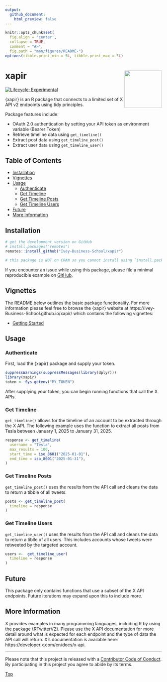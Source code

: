 ```yaml
---
output: 
  github_document:
    html_preview: false
---
```


```r
knitr::opts_chunk$set(
  fig.align = 'center',
  collapse = TRUE,
  comment = "#>",
  fig.path = "man/figures/README-")
options(tibble.print_min = 5L, tibble.print_max = 5L)
```

# xapir<img src="man/figures/xapir.png" width="120px" align="right" />

<!-- badges: start -->
[![Lifecycle: Experimental](https://lifecycle.r-lib.org/articles/figures/lifecycle-experimental.svg)](https://lifecycle.r-lib.org/articles/stages.html#experimental)
<!-- badges: end -->

{xapir} is an R package that connects to a limited set of X API v2 endpoints using 
tidy principles.  

Package features include: 

  * OAuth 2.0 authentication by setting your API token as environment variable (Bearer Token)
  * Retrieve timeline data using `get_timeline()`
  * Extract post data using `get_timeline_post()`
  * Extract user data using `get_timeline_user()`
  
## Table of Contents  
  * [Installation](#installation)
  * [Vignettes](#vignettes)
  * [Usage](#usage)
    * [Authenticate](#authenticate)
    * [Get Timeline](#get-timeline)
    * [Get Timeline Posts](#get-timeline-posts)
    * [Get Timeline Users](#get-timeline-users)
  * [Future](#future)
  * [More Information](#more-information)

## Installation

```r
# get the development version on GitHub
# install.packages("remotes")
remotes::install_github("Ivey-Business-School/xapir")

# this package is NOT on CRAN so you cannot install using `install.packages()`
```

If you encounter an issue while using this package, please file a minimal reproducible 
example on [GitHub](https://github.com/Ivey-Business-School/xapir/issues).

## Vignettes

The README below outlines the basic package functionality. For more information 
please feel free to browse the {xapir} website at https://Ivey-Business-School.github.io/xapir/ which contains the following vignettes:

  * [Getting Started](https://Ivey-Business-School.github.io/xapir/articles/getting-started.html)

## Usage

### Authenticate

First, load the {xapir} package and supply your token.

```r
suppressWarnings(suppressMessages(library(dplyr)))
library(xapir)
token <- Sys.getenv("MY_TOKEN")
```

After supplying your token, you can begin running functions that call the X APIs.

### Get Timeline

`get_timeline()` allows for the timeline of an account to be extracted through the X API. The following 
example uses the function to extract all posts from Tesla between January 1, 2025 to January 31, 2025. 

```r
response <- get_timeline(
  username = "Tesla",
  max_results = 100,
  start_time = iso_8601("2025-01-01"), 
  end_time = iso_8601("2025-01-31"),
)
```

### Get Timeline Posts

`get_timeline_post()` uses the results from the API call and cleans the data to return a tibble of all tweets. 

```r
posts <- get_timeline_post(
  timeline = response
)
```

### Get Timeline Users

`get_timeline_user()` uses the results from the API call and cleans the data to return a tiblle of all users. 
This includes accounts whose tweets were retweeted by the targeted account. 

```r
users <-  get_timeline_user(
  timeline = response
)
```

## Future

This package only contains functions that use a subset of the X API endpoints.
Future iterations may expand upon this to include more.

## More Information

X provides examples in many programming languages, including R by using the 
package {RTwitterV2}. Please use the X API documentation for more detail around
what is expected for each endpoint and the type of data the API call will return. 
X's documentation is available here: https://developer.x.com/en/docs/x-api.

---
Please note that this project is released with a [Contributor Code of Conduct](https://github.com/Ivey-Business-School.github.io/xapir/blob/master/.github/CODE_OF_CONDUCT.md). 
By participating in this project you agree to abide by its terms.  

[Top](#xapir)

